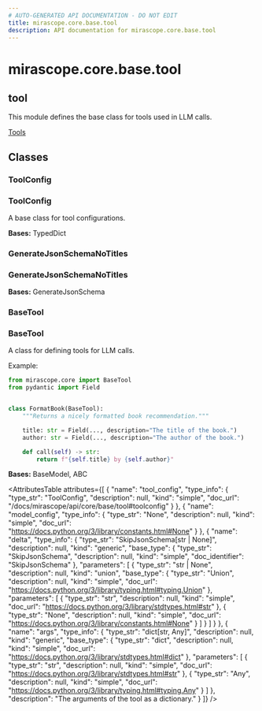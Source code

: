 ```yaml
---
# AUTO-GENERATED API DOCUMENTATION - DO NOT EDIT
title: mirascope.core.base.tool
description: API documentation for mirascope.core.base.tool
---
```


# mirascope.core.base.tool

## <ApiType type="Module" module="mirascope.core.base.tool" path="core/base/tool" symbolName="tool" /> tool

This module defines the base class for tools used in LLM calls.

<Info title="Usage">

[Tools](/docs/mirascope/learn/tools)

</Info>

## Classes

### ToolConfig

### <ApiType type="Class" module="mirascope.core.base.tool" path="core/base/tool" symbolName="ToolConfig" /> ToolConfig

A base class for tool configurations.

**Bases:** TypedDict


### GenerateJsonSchemaNoTitles

### <ApiType type="Class" module="mirascope.core.base.tool" path="core/base/tool" symbolName="GenerateJsonSchemaNoTitles" /> GenerateJsonSchemaNoTitles

**Bases:** GenerateJsonSchema


### BaseTool

### <ApiType type="Class" module="mirascope.core.base.tool" path="core/base/tool" symbolName="BaseTool" /> BaseTool

A class for defining tools for LLM calls.

Example:

```python
from mirascope.core import BaseTool
from pydantic import Field


class FormatBook(BaseTool):
    """Returns a nicely formatted book recommendation."""

    title: str = Field(..., description="The title of the book.")
    author: str = Field(..., description="The author of the book.")

    def call(self) -> str:
        return f"{self.title} by {self.author}"
```

**Bases:** BaseModel, ABC

<AttributesTable
  attributes={[
  {
    "name": "tool_config",
    "type_info": {
      "type_str": "ToolConfig",
      "description": null,
      "kind": "simple",
      "doc_url": "/docs/mirascope/api/core/base/tool#toolconfig"
    }
  },
  {
    "name": "model_config",
    "type_info": {
      "type_str": "None",
      "description": null,
      "kind": "simple",
      "doc_url": "https://docs.python.org/3/library/constants.html#None"
    }
  },
  {
    "name": "delta",
    "type_info": {
      "type_str": "SkipJsonSchema[str | None]",
      "description": null,
      "kind": "generic",
      "base_type": {
        "type_str": "SkipJsonSchema",
        "description": null,
        "kind": "simple",
        "doc_identifier": "SkipJsonSchema"
      },
      "parameters": [
        {
          "type_str": "str | None",
          "description": null,
          "kind": "union",
          "base_type": {
            "type_str": "Union",
            "description": null,
            "kind": "simple",
            "doc_url": "https://docs.python.org/3/library/typing.html#typing.Union"
          },
          "parameters": [
            {
              "type_str": "str",
              "description": null,
              "kind": "simple",
              "doc_url": "https://docs.python.org/3/library/stdtypes.html#str"
            },
            {
              "type_str": "None",
              "description": null,
              "kind": "simple",
              "doc_url": "https://docs.python.org/3/library/constants.html#None"
            }
          ]
        }
      ]
    }
  },
  {
    "name": "args",
    "type_info": {
      "type_str": "dict[str, Any]",
      "description": null,
      "kind": "generic",
      "base_type": {
        "type_str": "dict",
        "description": null,
        "kind": "simple",
        "doc_url": "https://docs.python.org/3/library/stdtypes.html#dict"
      },
      "parameters": [
        {
          "type_str": "str",
          "description": null,
          "kind": "simple",
          "doc_url": "https://docs.python.org/3/library/stdtypes.html#str"
        },
        {
          "type_str": "Any",
          "description": null,
          "kind": "simple",
          "doc_url": "https://docs.python.org/3/library/typing.html#typing.Any"
        }
      ]
    },
    "description": "The arguments of the tool as a dictionary."
  }
]}
/>



